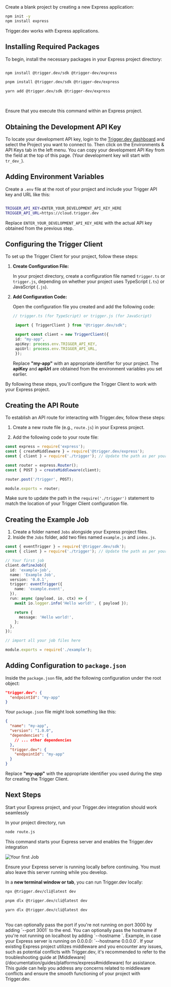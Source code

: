 
<Accordion defaultOpen title="Don't have an Express project yet to add Trigger.dev to? No problem, you can complete the Manual Setup using a blank Express project:">
Create a blank project by creating a new Express application:

```bash
npm init -y
npm install express
```

Trigger.dev works with Express applications.

</Accordion>

## Installing Required Packages

To begin, install the necessary packages in your Express project directory:

<CodeGroup>

```bash npm

npm install @trigger.dev/sdk @trigger-dev/express

```

```bash pnpm
pnpm install @trigger.dev/sdk @trigger-dev/express

```

```bash yarn
yarn add @trigger.dev/sdk @trigger-dev/express

```

</CodeGroup>

<br />

<Note>Ensure that you execute this command within an Express project.</Note>

## Obtaining the Development API Key

To locate your development API key, login to the [Trigger.dev
dashboard](https://cloud.trigger.dev) and select the Project you want to
connect to. Then click on the Environments & API Keys tab in the left menu.
You can copy your development API Key from the field at the top of this page.
(Your development key will start with `tr_dev_`).

## Adding Environment Variables

Create a `.env` file at the root of your project and include your Trigger API key and URL like this:

```bash

TRIGGER_API_KEY=ENTER_YOUR_DEVELOPMENT_API_KEY_HERE
TRIGGER_API_URL=https://cloud.trigger.dev

```

Replace `ENTER_YOUR_DEVELOPMENT_API_KEY_HERE` with the actual API key obtained from the previous step.

## Configuring the Trigger Client

To set up the Trigger Client for your project, follow these steps:

1. **Create Configuration File:**

   In your project directory, create a configuration file named `trigger.ts` or `trigger.js`, depending on whether your project uses TypeScript (`.ts`) or JavaScript (`.js`).

2. **Add Configuration Code:**

   Open the configuration file you created and add the following code:

   ```typescript
   // trigger.ts (for TypeScript) or trigger.js (for JavaScript)

    import { TriggerClient } from "@trigger.dev/sdk";

    export const client = new TriggerClient({
    id: "my-app",
    apiKey: process.env.TRIGGER_API_KEY,
    apiUrl: process.env.TRIGGER_API_URL,
    });

   ```

   Replace **"my-app"** with an appropriate identifier for your project. The **apiKey** and **apiUrl** are obtained from the environment variables you set earlier.


By following these steps, you'll configure the Trigger Client to work with your Express project.

## Creating the API Route

To establish an API route for interacting with Trigger.dev, follow these steps:

1. Create a new route file (e.g., `route.js`) in your Express project.

2. Add the following code to your route file:

```javascript
const express = require('express');
const { createMiddleware } = require('@trigger.dev/express');
const { client } = require('./trigger'); // Update the path as per your project structure

const router = express.Router();
const { POST } = createMiddleware(client);

router.post('/trigger', POST);

module.exports = router;
```

Make sure to update the path in the `require('./trigger')` statement to match the location of your Trigger Client configuration file.

## Creating the Example Job

1. Create a folder named `Jobs` alongside your Express project files.
2. Inside the `Jobs` folder, add two files named `example.js` and `index.js`.

<CodeGroup>

```typescript example.(ts/js)
const { eventTrigger } = require('@trigger.dev/sdk');
const { client } = require('./trigger'); // Update the path as per your project structure

// Your first job
client.defineJob({
  id: 'example-job',
  name: 'Example Job',
  version: '0.0.1',
  trigger: eventTrigger({
    name: 'example.event',
  }),
  run: async (payload, io, ctx) => {
    await io.logger.info('Hello world!', { payload });

    return {
      message: 'Hello world!',
    };
  },
});

```

```typescript index.ts/index.(ts/js)
// import all your job files here

module.exports = require('./example');
```

</CodeGroup>

## Adding Configuration to `package.json`

Inside the `package.json` file, add the following configuration under the root object:


```json
"trigger.dev": {
  "endpointId": "my-app"
}
```

Your `package.json` file might look something like this:

```json
{
  "name": "my-app",
  "version": "1.0.0",
  "dependencies": {
    // ... other dependencies
  },
  "trigger.dev": {
    "endpointId": "my-app"
  }
}
```

Replace **"my-app"** with the appropriate identifier you used during the step for creating the Trigger Client.

## Next Steps

Start your Express project, and your Trigger.dev integration should work seamlessly

In your project directory, run
    
```bash
node route.js
```

This command starts your Express server and enables the Trigger.dev integration

![Your first Job](/images/cli-dev.gif)

<Warning>
  Ensure your Express server is running locally before continuing. You must also leave this server
  running while you develop.
</Warning>

In a **new terminal window or tab**, you can run Trigger.dev locally:

<CodeGroup>

```bash npm
npx @trigger.dev/cli@latest dev
```

```bash pnpm
pnpm dlx @trigger.dev/cli@latest dev
```

```bash yarn
yarn dlx @trigger.dev/cli@latest dev
```

</CodeGroup>
<br />
<Note>
   You can optionally pass the port if you're not running on port 3000 by adding
  `--port 3001` to the end.
</Note>
<Note>
  You can optionally pass the hostname if you're not running on localhost by adding
  `--hostname <host>`. Example, in case your Express server is running on 0.0.0.0: `--hostname 0.0.0.0`.
</Note>

<Tip>
  If your existing Express project utilizes middleware and you encounter any issues, such as
  potential conflicts with Trigger.dev, it's recommended to refer to the troubleshooting guide at
  [Middleware](/documentation/guides/platforms/express#middleware) for assistance. This guide can
  help you address any concerns related to middleware conflicts and ensure the smooth functioning of
  your project with Trigger.dev.
</Tip>

